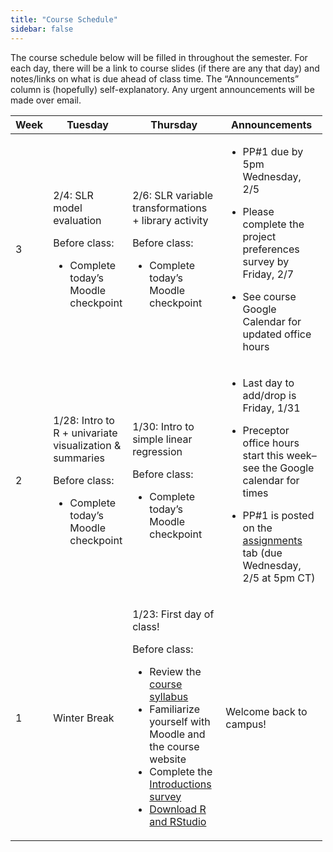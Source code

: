 ```yaml
---
title: "Course Schedule"
sidebar: false
---
```


The course schedule below will be filled in throughout the semester. For each day, there will be a link to course slides (if there are any that day) and notes/links on what is due ahead of class time. The “Announcements” column is (hopefully) self-explanatory. Any urgent announcements will be made over email.

+------------+---------------------------------------------------------+------------------------------------------------------------------------------+---------------------------------------------------------------------------------------------+
| Week       | Tuesday                                                 | Thursday                                                                     | Announcements                                                                               |
+============+=========================================================+==============================================================================+=============================================================================================+
| 3          | 2/4: SLR model evaluation                               | 2/6: SLR variable transformations + library activity                         | -   PP#1 due by 5pm Wednesday, 2/5                                                          |
|            |                                                         |                                                                              |                                                                                             |
|            | Before class:                                           | Before class:                                                                | -   Please complete the project preferences survey by Friday, 2/7                           |
|            |                                                         |                                                                              |                                                                                             |
|            | -   Complete today's Moodle checkpoint                  | -   Complete today's Moodle checkpoint                                       | -   See course Google Calendar for updated office hours                                     |
+------------+---------------------------------------------------------+------------------------------------------------------------------------------+---------------------------------------------------------------------------------------------+
| 2          | 1/28: Intro to R + univariate visualization & summaries | 1/30: Intro to simple linear regression                                      | -   Last day to add/drop is Friday, 1/31                                                    |
|            |                                                         |                                                                              |                                                                                             |
|            | Before class:                                           | Before class:                                                                | -   Preceptor office hours start this week–see the Google calendar for times                |
|            |                                                         |                                                                              |                                                                                             |
|            | -   Complete today's Moodle checkpoint                  | -   Complete today's Moodle checkpoint                                       | -   PP#1 is posted on the [assignments](assignments.qmd) tab (due Wednesday, 2/5 at 5pm CT) |
+------------+---------------------------------------------------------+------------------------------------------------------------------------------+---------------------------------------------------------------------------------------------+
| 1          | Winter Break                                            | 1/23: First day of class!                                                    | Welcome back to campus!                                                                     |
|            |                                                         |                                                                              |                                                                                             |
|            |                                                         | Before class:                                                                |                                                                                             |
|            |                                                         |                                                                              |                                                                                             |
|            |                                                         | -   Review the [course syllabus](syllabus.qmd)                               |                                                                                             |
|            |                                                         | -   Familiarize yourself with Moodle and the course website                  |                                                                                             |
|            |                                                         | -   Complete the [Introductions survey](https://forms.gle/Wra1dy35ozJUAmNs8) |                                                                                             |
|            |                                                         | -   [Download R and RStudio](tech_setup.qmd)                                 |                                                                                             |
+------------+---------------------------------------------------------+------------------------------------------------------------------------------+---------------------------------------------------------------------------------------------+

<!-- ## Course Schedule & Announcements -->

<!-- ::: {.callout-tip icon=false collapse="false" title="Week 1: 1/23 - 1/31 (Data fundamentals, univariate visualization and summaries, and intro to simple linear regression)"} -->

<!-- #### Announcements -->

<!-- Welcome back to campus! -->

<!-- #### Thursday -->

<!-- Before class: -->

<!-- - Review the [course syllabus](syllabus.qmd)  -->

<!-- - Familiarize yourself with Moodle and the course website -->

<!-- - Complete the [Introductions survey](https://forms.gle/mXYCQfrz7Qryk1vW8) -->

<!-- - [Download R and RStudio](tech_setup.qmd) -->

<!-- ::: -->

<!-- ::: {.callout-tip icon=false collapse="true" title="Week 2: 1/27 - 1/31 (Simple linear regression)"} -->

<!-- #### Announcements -->

<!-- - Practice Problems #1 will be due on Friday, 9/13 at 5pm! -->

<!-- - Friday, 9/13 is also the add/drop deadline -->

<!-- - Preceptor office hours start this week--see the course calendar for times -->

<!-- #### Tuesday -->

<!-- Before class: -->

<!-- - Complete today’s checkpoint on Moodle -->

<!--   - Do either the readings or videos for the Day 3 Activity (see Moodle for links) -->

<!--   - due 30 minutes before class on 9/10 -->

<!-- #### Thursday -->

<!-- Before class: -->

<!-- - Complete today’s checkpoint on Moodle -->

<!--   - Do either the readings or videos for the Day 4 Activity (see Moodle for links) -->

<!--   - due 30 minutes before class on 9/12 -->

<!-- ::: -->

<!-- ::: {.callout-tip icon=false collapse="true" title="Week 3: 9/16 - 9/20 (Simple linear regression: model evaluation and variable transformations)"} -->

<!-- #### Announcements -->

<!-- - Practice Problems #2 will be due Friday, 9/20 at 5pm -->

<!-- - Reminder that preceptor office hours are held in the Sub-Hub (the glass room in the middle of the *first* floor of OLRI) -->

<!--   - see Moodle for the preceptor office hours calendar, or add [this calendar](https://calendar.google.com/calendar/u/5?cid=Y181NGJlMTEzOWZmYzE1YmI0ZDBmYTc2OGM2MGJiODFjYmZiM2M2MGFhM2Y1OTFjMTM3YjBlNzBiOTkwYmQ0NjlhQGdyb3VwLmNhbGVuZGFyLmdvb2dsZS5jb20) in your Mac Google account -->

<!-- - Please remember to read your email 🥲 -->

<!-- #### Tuesday -->

<!-- Before class: -->

<!-- - Complete the [Project Preferences survey](https://forms.gle/1zrKb8c7pGwHjWxh7) -->

<!-- - Complete today’s checkpoint on Moodle -->

<!--   - Do either the readings or videos for the Day 5 Activity (see Moodle for links) -->

<!--   - due 30 minutes before class on 9/17 -->

<!-- #### Thursday -->

<!-- Before class:  -->

<!-- - Complete today’s checkpoint on Moodle -->

<!--   - Do either the readings or videos for the Day 6 Activity (see Moodle for links) -->

<!-- - Library data discovery day! -->

<!-- ::: -->

<!-- ::: {.callout-tip icon=false collapse="true" title="Week 4: 9/23 - 9/27 (Simple linear regression: categorical predictors)"} -->

<!-- #### Announcements -->

<!-- #### Tuesday -->

<!-- Before class: -->

<!-- - No readings/videos/checkpoints for today! -->

<!-- #### Thursday -->

<!-- - Quiz 1 today (1 hour in class) -->

<!-- ::: -->

<!-- ::: {.callout-tip icon=false collapse="true" title="Week 5: 9/30 - 10/4 (Multiple linear regression: principles + confounding)"} -->

<!-- #### Announcements -->

<!-- - Grades for Quiz #1 and PP #2 are posted on Moodle -->

<!-- - Practice Problems #3 will be due Friday, 10/4 at 5pm -->

<!-- #### Tuesday -->

<!-- Before class: -->

<!-- - Complete today’s checkpoint on Moodle -->

<!--   - due 30 minutes before class on 10/1 -->

<!-- #### Thursday -->

<!-- Before class: -->

<!-- - Complete today’s checkpoint on Moodle -->

<!--   - due 30 minutes before class on 10/3 -->

<!-- ::: -->

<!-- ::: {.callout-tip icon=false collapse="true" title="Week 6: 10/7 - 10/11 (Multiple linear regression: interaction)"} -->

<!-- #### Announcements -->

<!-- - Practice Problems #4 will be due Friday, 10/11 at 5pm -->

<!-- - Try to submit Project Checkpoint #1 by Friday, 10/11 at 11pm -->

<!-- -  -->

<!-- #### Tuesday -->

<!-- #### Thursday -->

<!-- Before class: -->

<!-- - Complete today’s checkpoints (note that there are two!) on Moodle -->

<!--   - due ~~30 minutes before class on 10/10~~ 30 minutes before usual class time on Friday, 10/11, since I forgot to open the checkpoints on Moodle at the usual time -->

<!-- ::: -->

<!-- ::: {.callout-tip icon=false collapse="true" title="Week 7: 10/14 - 10/18 (Multiple linear regression: model building) (Fall Break)"} -->

<!-- #### Announcements -->

<!-- #### Tuesday -->

<!-- No Moodle checkpoint today -->

<!-- #### Thursday -->

<!-- No class! (Fall Break) -->

<!-- ::: -->

<!-- ::: {.callout-tip icon=false collapse="true" title="Week 8: 10/21 - 10/25 (Logistic regression)"} -->

<!-- #### Announcements -->

<!-- #### Tuesday -->

<!-- #### Thursday -->

<!-- ::: -->

<!-- ::: {.callout-tip icon=false collapse="true" title="Week 9: 10/28 - 11/1 (Tools for statistical inference)"} -->

<!-- #### Announcements -->

<!-- #### Tuesday -->

<!-- #### Thursday -->

<!-- Quiz #2 -->

<!-- ::: -->

<!-- ::: {.callout-tip icon=false collapse="true" title="Week 10: 11/4 - 11/8 (Confidence intervals)"} -->

<!-- #### Announcements -->

<!-- PP#6 due on Friday, 11/8 at 5pm -->

<!-- #### Tuesday -->

<!-- Before class: -->

<!-- - Complete today’s checkpoint on Moodle -->

<!--   - due 30 minutes before class on 11/5 -->

<!-- #### Thursday -->

<!-- Before class: -->

<!-- - Complete today’s checkpoint on Moodle -->

<!--   - due 30 minutes before class on 11/7 -->

<!-- ::: -->

<!-- ::: {.callout-tip icon=false collapse="false" title="Week 11: 11/11 - 11/15 (Hypothesis testing)"} -->

<!-- #### Announcements -->

<!-- PP#7 due on Friday, 11/15 at 5pm -->

<!-- #### Tuesday -->

<!-- Before class: -->

<!-- - Complete today’s checkpoint on Moodle -->

<!--   - due 30 minutes before class on 11/12 -->

<!-- #### Thursday -->

<!-- Before class: -->

<!-- - No checkpoint due today -->

<!-- ::: -->

<!-- ::: {.callout-tip icon=false collapse="true" title="Week 12: 11/18 - 11/22 (Hypothesis testing)"} -->

<!-- #### Announcements -->

<!-- #### Tuesday -->

<!-- #### Thursday -->

<!-- ::: -->

<!-- ::: {.callout-tip icon=false collapse="true" title="Week 13: 11/25 - 11/29 (Hypothesis testing, p-values) (Thanksgiving Break)"} -->

<!-- #### Announcements -->

<!-- #### Tuesday -->

<!-- #### Thursday -->

<!-- ::: -->

<!-- ::: {.callout-tip icon=false collapse="true" title="Week 14: 12/2 - 12/6 (Project work)"} -->

<!-- #### Announcements -->

<!-- #### Tuesday -->

<!-- #### Thursday -->

<!-- ::: -->

<!-- ::: {.callout-tip icon=false collapse="true" title="Week 15: 12/9 - 12/13 (Project work, paper, and presentations)"} -->

<!-- #### Announcements -->

<!-- #### Tuesday -->

<!-- (Last day of class) -->

<!-- ::: -->
